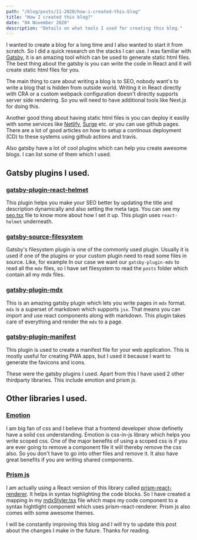```yaml
---
path: "/blog/posts/11-2020/how-i-created-this-blog"
title: "How I created this blog?"
date: "04 November 2020"
description: "Details on what tools I used for creating this blog."
---
```


I wanted to create a blog for a long time and I also wanted to start it from scratch. So I did a quick research on the stacks I can use.
I was familiar with [Gatsby](https://gatsby.com), it is an amazing tool which can be used to generate static html files. The best thing about
the gatsby is you can write the code in React and it will create static html files for you. 

The main thing to care about writing a blog is to SEO, nobody 
want's to write a blog that is hidden from outside world. Writing it in React directly with CRA or a custom webpack configuration doesn't directly supports 
server side rendering. So you will need to have additional tools like Next.js for doing this.

Another good thing about having static html files is you can deploy it easlily with some services like [Netlify](netlify.com), [Surge](https://surge.sh/) etc. or you can use github pages. 
There are a lot of good articles on how to setup a continous deployment (CD) to these systems using github actions and travis.

Also gatsby have a lot of cool plugins which can help you create awesome blogs. I can list some of them which I used.

## Gatsby plugins I used.

### [gatsby-plugin-react-helmet](https://www.gatsbyjs.com/plugins/gatsby-plugin-react-helmet/)

This plugin helps you make your SEO better by updating the title and description dynamically and also setting the meta tags.
You can see my [seo.tsx](https://github.com/shamin/shamin.github.io/blob/master/src/components/seo.tsx) file to know more about how I set it up. This plugin uses `react-helmet` underneath.

### [gatsby-source-filesystem](https://www.gatsbyjs.com/plugins/gatsby-source-filesystem/)

Gatsby's filesystem plugin is one of the commonly used plugin. Usually it is used if one of the plugins or your custom plugin need to read some files in source.
Like, for example In our case we want our `gatsby-plugin-mdx` to read all the `mdx` files, so I have set filesystem to read the `posts` folder which contain all
my mdx files.

### [gatsby-plugin-mdx](https://www.gatsbyjs.com/plugins/gatsby-plugin-mdx/)

This is an amazing gatsby plugin which lets you write pages in `mdx` format. `mdx` is a superset of markdown which supports `jsx`. That means you can import and 
use react components along with markdown. This plugin takes care of everything and render the `mdx` to a page.

### [gatsby-plugin-manifest](https://www.gatsbyjs.com/plugins/gatsby-plugin-manifest/)

This plugin is used to create a manifest file for your web application. This is mostly useful for creating PWA apps, but I used it because I want to generate the favicons
and icons.

These were the gatsby plugins I used. Apart from this I have used 2 other thirdparty libraries. This include emotion and prism js.

## Other libraries I used.

### [Emotion](https://emotion.sh/)

I am big fan of css and I believe that a frontend developer show definetly have a solid css understanding. Emotion is css-in-js library which helps you write
scoped css. One of the major benefits of using a scoped css is if you are ever going to remove a component file it will thereby remove the css also. 
So you don't have to go into other files and remove it. It also have great benefits if you are writing shared components.

### [Prism js](https://prismjs.com/)

I am actually using a React version of this library called [prism-react-renderer](https://github.com/FormidableLabs/prism-react-renderer). It helps in syntax highlighting the code blocks. So I have created a mapping 
in my [mdxStyler.tsx](https://github.com/shamin/shamin.github.io/blob/master/src/components/markdown/mdxStyler.tsx) file which maps my code component to a syntax hightlight component which uses prism-react-renderer. Prism js also comes with some awesome 
themes.

I will be constantly improving this blog and I will try to update this post about the changes I make in the future. Thanks for reading.
